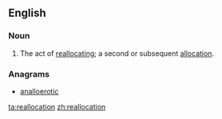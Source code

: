 ==English==

===Noun===
{{en-noun}}
# The act of [[reallocate|reallocating]]; a second or subsequent [[allocation]].

===Anagrams===
* [[analloerotic#English|analloerotic]]
[[ta:reallocation]]
[[zh:reallocation]]